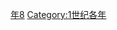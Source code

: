 {{Catnav|頁面分類|历史|歷史時代|年|1世纪各年}}

{{catmore}}
{{Commons category|38}}

[[Category:30年代|年8]]
[[Category:1世纪各年|Category:1世纪各年]]
